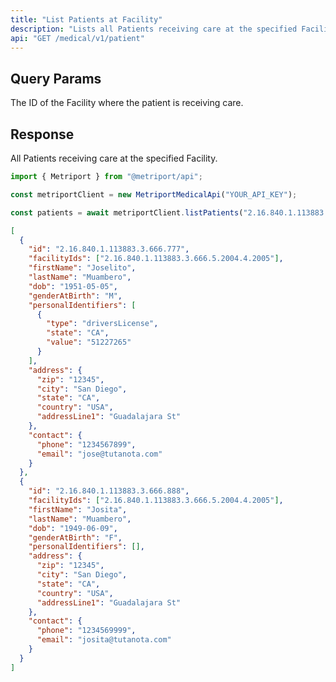 ```yaml
---
title: "List Patients at Facility"
description: "Lists all Patients receiving care at the specified Facility."
api: "GET /medical/v1/patient"
---
```


## Query Params

<ParamField query="facilityId" type="string" required>
  The ID of the Facility where the patient is receiving care.
</ParamField>

## Response

<ResponseField type="Patient[]">
  All Patients receiving care at the specified Facility.
  <Expandable title="Patient properties">
    <Snippet file="patient-response.mdx" />
  </Expandable>
</ResponseField>

<ResponseExample>

```javascript Metriport SDK
import { Metriport } from "@metriport/api";

const metriportClient = new MetriportMedicalApi("YOUR_API_KEY");

const patients = await metriportClient.listPatients("2.16.840.1.113883.3.666.5.2004.4.2005");
```

</ResponseExample>

```json
[
  {
    "id": "2.16.840.1.113883.3.666.777",
    "facilityIds": ["2.16.840.1.113883.3.666.5.2004.4.2005"],
    "firstName": "Joselito",
    "lastName": "Muambero",
    "dob": "1951-05-05",
    "genderAtBirth": "M",
    "personalIdentifiers": [
      {
        "type": "driversLicense",
        "state": "CA",
        "value": "51227265"
      }
    ],
    "address": {
      "zip": "12345",
      "city": "San Diego",
      "state": "CA",
      "country": "USA",
      "addressLine1": "Guadalajara St"
    },
    "contact": {
      "phone": "1234567899",
      "email": "jose@tutanota.com"
    }
  },
  {
    "id": "2.16.840.1.113883.3.666.888",
    "facilityIds": ["2.16.840.1.113883.3.666.5.2004.4.2005"],
    "firstName": "Josita",
    "lastName": "Muambero",
    "dob": "1949-06-09",
    "genderAtBirth": "F",
    "personalIdentifiers": [],
    "address": {
      "zip": "12345",
      "city": "San Diego",
      "state": "CA",
      "country": "USA",
      "addressLine1": "Guadalajara St"
    },
    "contact": {
      "phone": "1234569999",
      "email": "josita@tutanota.com"
    }
  }
]
```
